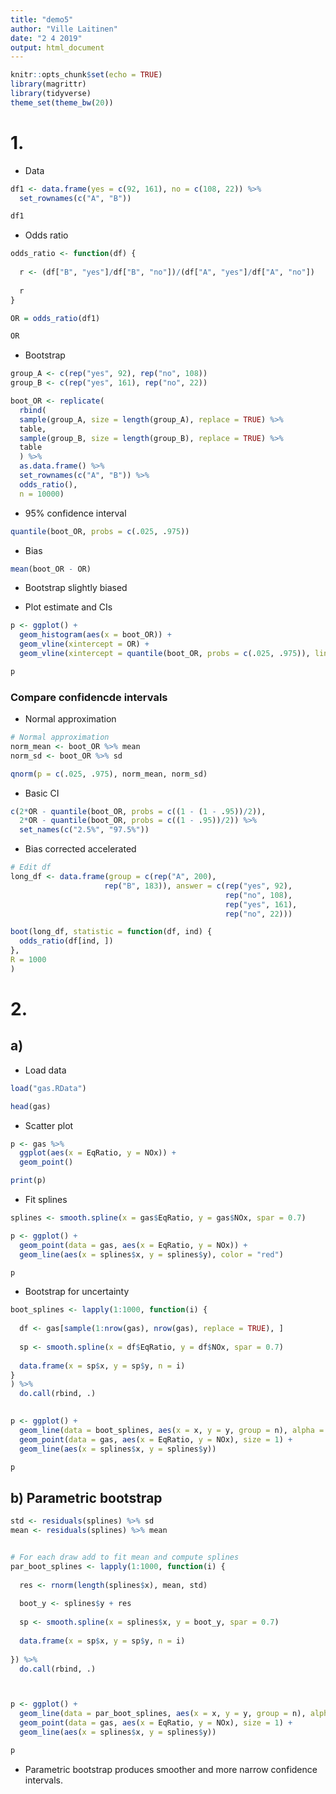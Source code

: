 ```yaml
---
title: "demo5"
author: "Ville Laitinen"
date: "2 4 2019"
output: html_document
---
```


```r
knitr::opts_chunk$set(echo = TRUE)
library(magrittr)
library(tidyverse)
theme_set(theme_bw(20))
```


# 1. 

* Data
```r

df1 <- data.frame(yes = c(92, 161), no = c(108, 22)) %>% 
  set_rownames(c("A", "B"))

df1
```

* Odds ratio

```r

odds_ratio <- function(df) {
  
  r <- (df["B", "yes"]/df["B", "no"])/(df["A", "yes"]/df["A", "no"])
  
  r
}

OR = odds_ratio(df1)

OR

```

* Bootstrap

```r

group_A <- c(rep("yes", 92), rep("no", 108))
group_B <- c(rep("yes", 161), rep("no", 22))

boot_OR <- replicate( 
  rbind(
  sample(group_A, size = length(group_A), replace = TRUE) %>% 
  table,
  sample(group_B, size = length(group_B), replace = TRUE) %>% 
  table
  ) %>% 
  as.data.frame() %>% 
  set_rownames(c("A", "B")) %>% 
  odds_ratio(),
  n = 10000)

```


* 95% confidence interval

```r
quantile(boot_OR, probs = c(.025, .975))
```

* Bias

```r

mean(boot_OR - OR)

```

* Bootstrap slightly biased

* Plot estimate and CIs

```r

p <- ggplot() + 
  geom_histogram(aes(x = boot_OR)) +
  geom_vline(xintercept = OR) +
  geom_vline(xintercept = quantile(boot_OR, probs = c(.025, .975)), linetype = "dashed")

p

```


### Compare confidencde intervals

* Normal approximation 

```r

# Normal approximation
norm_mean <- boot_OR %>% mean
norm_sd <- boot_OR %>% sd

qnorm(p = c(.025, .975), norm_mean, norm_sd)

```

* Basic CI

```r
c(2*OR - quantile(boot_OR, probs = c((1 - (1 - .95))/2)),
  2*OR - quantile(boot_OR, probs = c((1 - .95))/2)) %>% 
  set_names(c("2.5%", "97.5%"))
```


* Bias corrected accelerated 

```r

# Edit df
long_df <- data.frame(group = c(rep("A", 200),
                     rep("B", 183)), answer = c(rep("yes", 92),
                                                rep("no", 108),
                                                rep("yes", 161),
                                                rep("no", 22)))

boot(long_df, statistic = function(df, ind) {
  odds_ratio(df[ind, ])
},
R = 1000
)

```



# 2. 

## a)

* Load data

```r
load("gas.RData")

head(gas)
```

* Scatter plot

```r

p <- gas %>% 
  ggplot(aes(x = EqRatio, y = NOx)) +  
  geom_point()

print(p)

```


* Fit splines

```r

splines <- smooth.spline(x = gas$EqRatio, y = gas$NOx, spar = 0.7)

p <- ggplot() + 
  geom_point(data = gas, aes(x = EqRatio, y = NOx)) + 
  geom_line(aes(x = splines$x, y = splines$y), color = "red")

p

```


* Bootstrap for uncertainty

```r


boot_splines <- lapply(1:1000, function(i) {
  
  df <- gas[sample(1:nrow(gas), nrow(gas), replace = TRUE), ]
    
  sp <- smooth.spline(x = df$EqRatio, y = df$NOx, spar = 0.7)
  
  data.frame(x = sp$x, y = sp$y, n = i)
}
) %>% 
  do.call(rbind, .)
 

p <- ggplot() + 
  geom_line(data = boot_splines, aes(x = x, y = y, group = n), alpha = 0.25, color = "chocolate") +
  geom_point(data = gas, aes(x = EqRatio, y = NOx), size = 1) +
  geom_line(aes(x = splines$x, y = splines$y))

p

```

## b) Parametric bootstrap

```r

std <- residuals(splines) %>% sd
mean <- residuals(splines) %>% mean 


# For each draw add to fit mean and compute splines
par_boot_splines <- lapply(1:1000, function(i) {
  
  res <- rnorm(length(splines$x), mean, std)
  
  boot_y <- splines$y + res
  
  sp <- smooth.spline(x = splines$x, y = boot_y, spar = 0.7)
  
  data.frame(x = sp$x, y = sp$y, n = i)
  
}) %>% 
  do.call(rbind, .)



p <- ggplot() + 
  geom_line(data = par_boot_splines, aes(x = x, y = y, group = n), alpha = 0.25, color = "chocolate") +
  geom_point(data = gas, aes(x = EqRatio, y = NOx), size = 1) +
  geom_line(aes(x = splines$x, y = splines$y))

p


```


* Parametric bootstrap produces smoother and more narrow confidence intervals. 